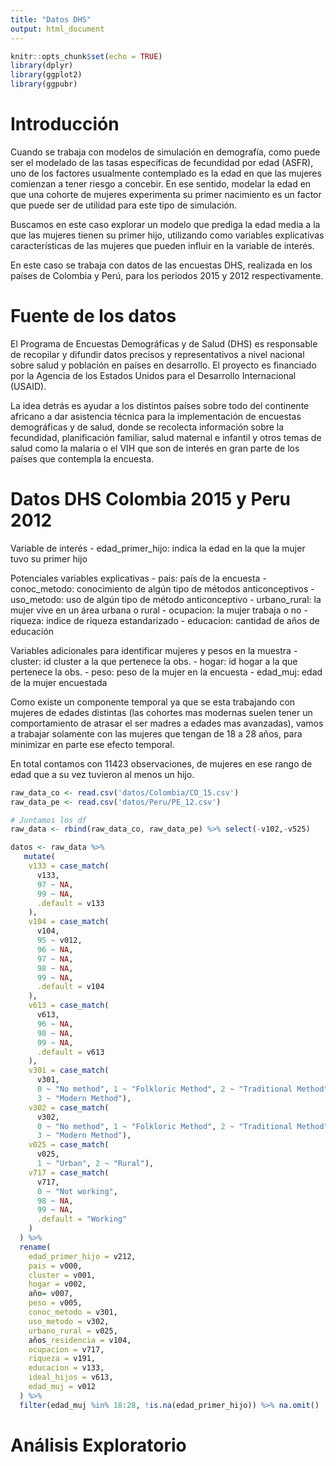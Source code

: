 ```yaml
---
title: "Datos DHS"
output: html_document
---
```


```r
knitr::opts_chunk$set(echo = TRUE)
library(dplyr)
library(ggplot2)
library(ggpubr)
```

# Introducción 

Cuando se trabaja con modelos de simulación en demografía, como puede ser el modelado de las tasas específicas de fecundidad por edad (ASFR), uno de los factores usualmente contemplado es la edad en que las mujeres comienzan a tener riesgo a concebir. En ese sentido, modelar la edad en que una cohorte de mujeres experimenta su primer nacimiento es un factor que puede ser de utilidad para este tipo de simulación.

Buscamos en este caso explorar un modelo que prediga la edad media a la que las mujeres tienen su primer hijo, utilizando como variables explicativas características de las mujeres que pueden influir en la variable de interés.

En este caso se trabaja con datos de las encuestas DHS, realizada en los países de Colombia y Perú, para los periodos 2015 y 2012 respectivamente.

# Fuente de los datos

El Programa de Encuestas Demográficas y de Salud (DHS) es responsable de recopilar y difundir datos precisos y representativos a nivel nacional sobre salud y población en países en desarrollo. El proyecto es financiado por la Agencia de los Estados Unidos para el Desarrollo Internacional (USAID).

La idea detrás es ayudar a los distintos países sobre todo del continente africano a dar asistencia técnica para la implementación de encuestas demográficas y de salud, donde se recolecta información sobre la fecundidad, planificación familiar, salud maternal e infantil y otros temas de salud como la malaria o el VIH que son de interés en gran parte de los países que contempla la encuesta.

# Datos DHS Colombia 2015 y Peru 2012

Variable de interés
- edad_primer_hijo: indica la edad en la que la mujer tuvo su primer hijo

Potenciales variables explicativas
- pais: país de la encuesta
- conoc_metodo: conocimiento de algún tipo de métodos anticonceptivos
- uso_metodo: uso de algún tipo de método anticonceptivo
- urbano_rural: la mujer vive en un área urbana o rural
- ocupacion: la mujer trabaja o no
- riqueza: indice de riqueza estandarizado
- educacion: cantidad de años de educación

Variables adicionales para identificar mujeres y pesos en la muestra
- cluster: id cluster a la que pertenece la obs.
- hogar: id hogar a la que pertenece la obs.
- peso: peso de la mujer en la encuesta
- edad_muj: edad de la mujer encuestada

Como existe un componente temporal ya que se esta trabajando con mujeres de edades distintas (las cohortes mas modernas suelen tener un comportamiento de atrasar el ser madres a edades mas avanzadas), vamos a trabajar solamente con las mujeres que tengan de 18 a 28 años, para minimizar en parte ese efecto temporal. 

En total contamos con 11423 observaciones, de mujeres en ese rango de edad que a su vez tuvieron al menos un hijo.

```r
raw_data_co <- read.csv('datos/Colombia/CO_15.csv')
raw_data_pe <- read.csv('datos/Peru/PE_12.csv')

# Juntamos los df
raw_data <- rbind(raw_data_co, raw_data_pe) %>% select(-v102,-v525)

datos <- raw_data %>% 
   mutate(
    v133 = case_match(
      v133,
      97 ~ NA,
      99 ~ NA,
      .default = v133
    ),
    v104 = case_match(
      v104,
      95 ~ v012,
      96 ~ NA,
      97 ~ NA,
      98 ~ NA,
      99 ~ NA,
      .default = v104
    ),
    v613 = case_match(
      v613,
      96 ~ NA,
      98 ~ NA,
      99 ~ NA,
      .default = v613
    ),
    v301 = case_match(
      v301,
      0 ~ "No method", 1 ~ "Folkloric Method", 2 ~ "Traditional Method",
      3 ~ "Modern Method"), 
    v302 = case_match(
      v302,
      0 ~ "No method", 1 ~ "Folkloric Method", 2 ~ "Traditional Method",
      3 ~ "Modern Method"),
    v025 = case_match(
      v025,
      1 ~ "Urban", 2 ~ "Rural"),
    v717 = case_match(
      v717,
      0 ~ "Not working",
      98 ~ NA,
      99 ~ NA, 
      .default = "Working"
    )
  ) %>%
  rename(
    edad_primer_hijo = v212,
    pais = v000,
    cluster = v001,
    hogar = v002,
    año= v007,
    peso = v005,
    conoc_metodo = v301,
    uso_metodo = v302,
    urbano_rural = v025,
    años_residencia = v104,
    ocupacion = v717,
    riqueza = v191,
    educacion = v133,
    ideal_hijos = v613,
    edad_muj = v012
  ) %>%
  filter(edad_muj %in% 18:28, !is.na(edad_primer_hijo)) %>% na.omit()
```

# Análisis Exploratorio



